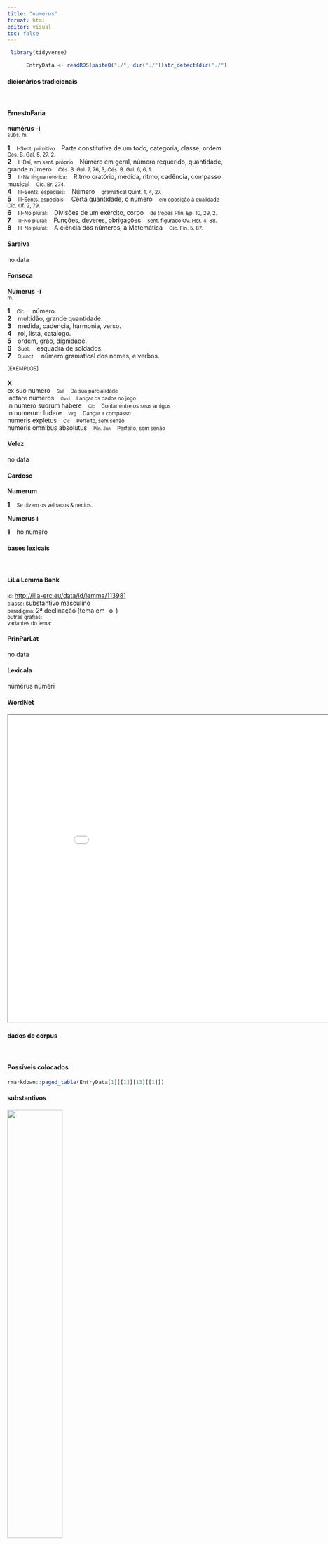 ```yaml
---
title: "numerus"
format: html
editor: visual
toc: false
---
```



```r
 library(tidyverse) 

      EntryData <- readRDS(paste0("./", dir("./")[str_detect(dir("./"), "_xx110-117-109-101-114-117-115xx_.rds")]))

```


#### dicionários tradicionais

&emsp;




::: panel-tabset

#### ErnestoFaria

<b>numĕrus</b> <b>-í</b> <br> <small>subs. m.</small> <br> <small></small>   <p> <b>1</b> &ensp; <small>I-Sent. primitivo</small> &ensp; Parte constitutiva de um todo, categoria, classe, ordem &ensp; <small>Cés. B. Gal. 5, 27, 2.</small> <br> <b>2</b> &ensp; <small>II-Daí, em sent. próprio</small> &ensp; Número em geral, número requerido, quantidade, grande número &ensp; <small>Cés. B. Gal. 7, 76, 3; Cés. B. Gal. 6, 6, 1.</small> <br> <b>3</b> &ensp; <small>II-Na língua retórica:</small> &ensp; Ritmo oratório, medida, ritmo, cadência, compasso musical &ensp; <small>Cíc. Br. 274.</small> <br> <b>4</b> &ensp; <small>III-Sents. especiais:</small> &ensp; Número &ensp; <small>gramatical Quint. 1, 4, 27.</small> <br> <b>5</b> &ensp; <small>III-Sents. especiais:</small> &ensp; Certa quantidade, o número &ensp; <small>em oposição à qualidade Cíc. Of. 2, 79.</small> <br> <b>6</b> &ensp; <small>III-No plural:</small> &ensp; Divisões de um exército, corpo &ensp; <small>de tropas Plín. Ep. 10, 29, 2.</small> <br> <b>7</b> &ensp; <small>III-No plural:</small> &ensp; Funções, deveres, obrigações &ensp; <small>sent. figurado Ov. Her. 4, 88.</small> <br> <b>8</b> &ensp; <small>III-No plural:</small> &ensp; A ciência dos números, a Matemática &ensp; <small>Cíc. Fin. 5, 87.</small> </p>




#### Saraiva

no data




#### Fonseca

<b>Numerus</b> -<b>i</b> <br> <small>m.</small>   <p> <b>1</b> &ensp; <small>Cic.</small> &ensp; número. <br> <b>2</b> &ensp; multidão, grande quantidade. <br> <b>3</b> &ensp; medida, cadencia, harmonia, verso. <br> <b>4</b> &ensp; rol, lista, catalogo. <br> <b>5</b> &ensp; ordem, gráo, dignidade. <br> <b>6</b> &ensp; <small>Suet.</small> &ensp; esquadra de soldados. <br> <b>7</b> &ensp; <small>Quinct.</small> &ensp; número gramatical dos nomes, e verbos. </p>   <p><small>[EXEMPLOS]</small><br> <br><b>X</b><br>ex suo numero &ensp; <small><small>Sall</small></small> &ensp; <small>Da sua parcialidade</small> <br> iactare numeros &ensp; <small><small>Ovid</small></small> &ensp; <small>Lançar os dados no jogo</small> <br> in numero suorum habere &ensp; <small><small>Cic</small></small> &ensp; <small>Contar entre os seus amigos</small> <br> in numerum ludere &ensp; <small><small>Virg</small></small> &ensp; <small>Dançar a compasso</small> <br> numeris expletus &ensp; <small><small>Cic</small></small> &ensp; <small>Perfeito, sem senão</small> <br> numeris omnibus absolutus &ensp; <small><small>Plin. Jun</small></small> &ensp; <small>Perfeito, sem senão</small> </p>




#### Velez

no data




#### Cardoso

<b>Numerum</b>   <p> <b>1</b> &ensp; <small>Se dizem os velhacos & necios.</small> </p> 
 <b>Numerus</b> <b>i</b>   <p> <b>1</b> &ensp; ho numero </p>


:::



#### bases lexicais

&emsp;






::: panel-tabset

#### LiLa Lemma Bank

<small> id: </small> <a href=' http://lila-erc.eu/data/id/lemma/113981 ' target="_blank"> http://lila-erc.eu/data/id/lemma/113981 </a> <br>
<small> classe: </small> substantivo masculino   <br>
<small> paradigma: </small> 2ª declinação (tema em -o-) <br>
<small> outras grafias: </small>  <br>
<small> variantes do lema: </small>  <br>





#### PrinParLat

no data




#### Lexicala

nŭmĕrus 
 nŭmĕrī




#### WordNet

<iframe width='900' height='700' src='Media/Tree__xx110-117-109-101-114-117-115xx__sem_type_lexemes_pt.html'>

</iframe>


:::



#### dados de corpus

&emsp;




::: panel-tabset

#### Possíveis colocados

```r

rmarkdown::paged_table(EntryData[1][[1]][13][[1]])

```


#### substantivos

![](./Media/wordcloud__xx110-117-109-101-114-117-115xx__BY_collocate_scoreSUBST.webp){width=50% fig-alt='This chart plots collocate by scoreSUBST, for the headword numerus here are all the values plotted: collocate: hostis; scoreSUBST: 3. collocate: mille; scoreSUBST: 0. collocate: interficio; scoreSUBST: 0. collocate: magnus; scoreSUBST: 0. collocate: homo; scoreSUBST: 2. collocate: ciuis; scoreSUBST: 2. collocate: habeo; scoreSUBST: 0. collocate: dies; scoreSUBST: 2. collocate: ex; scoreSUBST: 0. collocate: noster; scoreSUBST: 0. collocate: is; scoreSUBST: 0'}




#### adjetivos

![](./Media/wordcloud__xx110-117-109-101-114-117-115xx__BY_collocate_scoreADJ.webp){width=50% fig-alt='This chart plots collocate by scoreADJ, for the headword numerus here are all the values plotted: collocate: hostis; scoreADJ: 0. collocate: mille; scoreADJ: 0. collocate: interficio; scoreADJ: 0. collocate: magnus; scoreADJ: 3. collocate: homo; scoreADJ: 0. collocate: ciuis; scoreADJ: 0. collocate: habeo; scoreADJ: 0. collocate: dies; scoreADJ: 0. collocate: ex; scoreADJ: 0. collocate: noster; scoreADJ: 0. collocate: is; scoreADJ: 0'}




#### verbos

![](./Media/wordcloud__xx110-117-109-101-114-117-115xx__BY_collocate_scoreVERBO.webp){width=50% fig-alt='This chart plots collocate by scoreVERBO, for the headword numerus here are all the values plotted: collocate: hostis; scoreVERBO: 0. collocate: mille; scoreVERBO: 0. collocate: interficio; scoreVERBO: 2. collocate: magnus; scoreVERBO: 0. collocate: homo; scoreVERBO: 0. collocate: ciuis; scoreVERBO: 0. collocate: habeo; scoreVERBO: 2. collocate: dies; scoreVERBO: 0. collocate: ex; scoreVERBO: 0. collocate: noster; scoreVERBO: 0. collocate: is; scoreVERBO: 0'}




#### advérbios

![](./Media/wordcloud__xx110-117-109-101-114-117-115xx__BY_collocate_scoreADV.webp){width=50% fig-alt='This chart plots collocate by scoreADV, for the headword numerus here are all the values plotted: collocate: hostis; scoreADV: 0. collocate: mille; scoreADV: 0. collocate: interficio; scoreADV: 0. collocate: magnus; scoreADV: 0. collocate: homo; scoreADV: 0. collocate: ciuis; scoreADV: 0. collocate: habeo; scoreADV: 0. collocate: dies; scoreADV: 0. collocate: ex; scoreADV: 0. collocate: noster; scoreADV: 0. collocate: is; scoreADV: 0'}




#### preposições e conjunções

![](./Media/wordcloud__xx110-117-109-101-114-117-115xx__BY_collocate_scoreFUNC.webp){width=50% fig-alt='This chart plots collocate by scoreFUNC, for the headword numerus here are all the values plotted: collocate: hostis; scoreFUNC: 0. collocate: mille; scoreFUNC: 0. collocate: interficio; scoreFUNC: 0. collocate: magnus; scoreFUNC: 0. collocate: homo; scoreFUNC: 0. collocate: ciuis; scoreFUNC: 0. collocate: habeo; scoreFUNC: 0. collocate: dies; scoreFUNC: 0. collocate: ex; scoreFUNC: 20. collocate: noster; scoreFUNC: 0. collocate: is; scoreFUNC: 0'}


:::



::: panel-tabset

#### ExemplosTraduzidos

<p> magnus undique <b>numerus</b> celeriter conuenit <br> <small> Caes.Gal.6.34.9 <br> De toda parte veio juntar-se rapidamente um grande número. <small> [JDD] </small> </small> </p>
; <p> ait nescio quem ex eo <b>numero</b> seruum iudicatum <br> <small> Cic.Deiot.24 <br> Diz que não sei quem desse número foi considerado um escravo. <small> [JDD] </small> </small> </p>
; <p> hic a. d. iii Idus Octobr magnum <b>numerum</b> hostium occidimus <br> <small> Cic.Att.5.20.3 <br> Aqui, no terceiro dia antes dos idos de outubro [13 de outubro], matamos um grande número de inimigos. <small> [JDD, de outra edição] </small> </small> </p>
; <p> quorum magno <b>numero</b> interfecto Crassus ex itinere oppidum Sotiatium oppugnare coepit <br> <small> Caes.Gal.3.21.2 <br> E depois de morto um grande número deles, Crasso, desde o caminho, começou a sitiar a cidadela dos sociates. <small> [JDD] </small> </small> </p>
; <p> quoniam id non contigit erit hoc quoque in magno <b>numero</b> nostrorum malorum <br> <small> Cic.Att.3.6 <br> Uma vez que não aconteceu assim, isto estará também no grande número de meus infortúnios. <small> [JDD] </small> </small> </p>
; <p> ab iis qui emerant capitum <b>numerus</b> ad eum relatus est milium quinquaginta trium <br> <small> Caes.Gal.2.33.7 <br> A ele foi relatado por aqueles que compraram o número de cinquenta e três mil cabeças. <small> [JDD] </small> </small> </p>
; <p> in omni Gallia eorum hominum qui aliquo sunt <b>numero</b> atque honore genera sunt duo <br> <small> Caes.Gal.6.13.1 <br> Em toda Gália há duas classes desses homens que são de alguma importância e honra. <small> [JDD] </small> </small> </p>
; <p> eorum qui domum redierunt censu habito ut Caesar imperauerat repertus est <b>numerus</b> milium centum et X <br> <small> Caes.Gal.1.29.3 <br> Dos que voltaram para casa, realizada a contagem, conforme César tinha ordenado, foi encontrado o número de 110 mil. <small> [JDD, de outra edição] </small> </small> </p>
; <p> hosce ego homines excipio et secerno libenter neque in improborum ciuium sed in acerbissimorum hostium <b>numero</b> habendos puto <br> <small> Cic.Catil.4.15.1 <br> Esses homens eu os excluo e ponho à parte de bom grado e acho que não devem ser tidos no número dos maus cidadãos, mas no número dos mais encarniçados inimigos. <small> [JDD, de outra edição] </small> </small> </p>





#### Frequência por autor

![](./Media/barchart__xx110-117-109-101-114-117-115xx__lemma_BY_author_Frequencies.webp){width=50% fig-alt='This charts plots the frequency of lemma by author_Frequencies. The Caesar subcorpus registers the highest normalized frequency, with the value of 22.66 and an absolute frequency of 60. The Suetonius subcorpus follows, with a normalized frequency of 0 and an absolute frequency of 0. the subcorpus with the least normalized frequency is Phaedrus with the normalized value of 0 and an absolute freqeuncy of 0. here are all the values: subcorpus: Caesar ; normalized frequency: 60 ; absolute frequency: 22.6603217765692. subcorpus: Cicero ; normalized frequency: 36 ; absolute frequency: 2.24265530387979. subcorpus: Horatius ; normalized frequency: 5 ; absolute frequency: 4.44010301038984. subcorpus: Ovidius ; normalized frequency: 1 ; absolute frequency: 1.71585449553878. subcorpus: Phaedrus ; normalized frequency: 0 ; absolute frequency: 0. subcorpus: Sallustius ; normalized frequency: 5 ; absolute frequency: 4.63778870234672. subcorpus: Seneca ; normalized frequency: 5 ; absolute frequency: 0.933166607566115. subcorpus: Suetonius ; normalized frequency: 0 ; absolute frequency: 0. subcorpus: Tacitus ; normalized frequency: 2 ; absolute frequency: 6.86577411603158. subcorpus: Vergilius ; normalized frequency: 2 ; absolute frequency: 3.86100386100386. subcorpus: Hieronymus ; normalized frequency: 0 ; absolute frequency: 0'}




#### Frequência por gênero

![](./Media/barchart__xx110-117-109-101-114-117-115xx__lemma_BY_genre_Frequencies.webp){width=50% fig-alt='This charts plots the frequency of lemma by genre_Frequencies. The Prosa.histórica subcorpus registers the highest normalized frequency, with the value of 16.31 and an absolute frequency of 67. The Prosa.epistolográfica subcorpus follows, with a normalized frequency of 0.79 and an absolute frequency of 3. the subcorpus with the least normalized frequency is Prosa.ficcional with the normalized value of 0 and an absolute freqeuncy of 0. here are all the values: subcorpus: Prosa.histórica ; normalized frequency: 67 ; absolute frequency: 16.3100367584411. subcorpus: Prosa.filosófica ; normalized frequency: 6 ; absolute frequency: 0.988451590583351. subcorpus: Prosa.oratória ; normalized frequency: 30 ; absolute frequency: 2.88037790558121. subcorpus: Prosa.epistolográfica ; normalized frequency: 3 ; absolute frequency: 0.794933623042476. subcorpus: Poesia.lírica ; normalized frequency: 5 ; absolute frequency: 4.20627576343905. subcorpus: Poesia.didática ; normalized frequency: 1 ; absolute frequency: 0.848248367121893. subcorpus: Poesia.trágica ; normalized frequency: 2 ; absolute frequency: 1.73731758165393. subcorpus: Poesia.épica ; normalized frequency: 2 ; absolute frequency: 3.86100386100386. subcorpus: Prosa.ficcional ; normalized frequency: 0 ; absolute frequency: 0'}




#### Frequência por século

![](./Media/barchart__xx110-117-109-101-114-117-115xx__lemma_BY_period_Frequencies.webp){width=50% fig-alt='This charts plots the frequency of lemma by period_Frequencies. The II.d.C. subcorpus registers the highest normalized frequency, with the value of 5.24 and an absolute frequency of 2. The I.a.C. subcorpus follows, with a normalized frequency of 5.03 and an absolute frequency of 108. the subcorpus with the least normalized frequency is IV.d.C. with the normalized value of 0 and an absolute freqeuncy of 0. here are all the values: subcorpus: I.a.C. ; normalized frequency: 108 ; absolute frequency: 5.02676285780777. subcorpus: I.d.C. ; normalized frequency: 6 ; absolute frequency: 0.917852225791647. subcorpus: II.d.C. ; normalized frequency: 2 ; absolute frequency: 5.23560209424084. subcorpus: IV.d.C. ; normalized frequency: 0 ; absolute frequency: 0'}


:::


